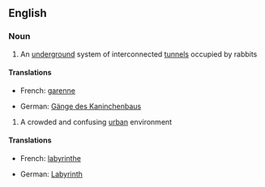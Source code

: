 ==English==

===Noun===
{{en-noun|sg=[[rabbit]] [[warren]]}}

# An [[underground]] system of interconnected [[tunnel]]s occupied by rabbits

====Translations====
{{top}}
*French: [[garenne]] {{f}}
{{mid}}
*German: [[Gänge des Kaninchenbaus]] {{p}}
{{bottom}}

# {{context|by extension}} A crowded and confusing [[urban]] environment

====Translations====
{{top}}
*French: [[labyrinthe]] {{m}}
{{mid}}
*German: [[Labyrinth]] {{n}}
{{bottom}}